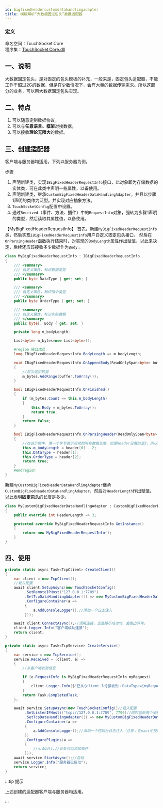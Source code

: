 ```yaml
--- 
id: bigfixedheadercustomdatahandlingadapter
title: 模板解析“大数据固定包头”数据适配器
---
```



### 定义

命名空间：TouchSocket.Core <br/>
程序集：[TouchSocket.Core.dll](https://www.nuget.org/packages/TouchSocket.Core)

## 一、说明

大数据固定包头，是对固定的包头模板的补充，一般来是，固定包头适配器，不能工作于超过2G的数据，但是在少数情况下，会有大量的数据传输需求。所以这部分的业务，可以用大数据固定包头实现。

<BilibiliCard title="用户适配器之大数据固定包头模板适配器" link="https://www.bilibili.com/cheese/play/ep1522755" isPro="true"/>

## 二、特点

1. 可以随意定制数据协议。
2. 可以与**任意语言、框架**对接数据。
3. 可以接收**理论无限大**的数据。


## 三、创建适配器

客户端与服务器均适用。下列以服务器为例。

步骤

1. 声明新建类，实现`IBigFixedHeaderRequestInfo`接口，此对象即为存储数据的实体类，可在此类中声明一些属性，以备使用。
2. 声明新建类，继承`CustomBigFixedHeaderDataHandlingAdapter`，并且以步骤1声明的类作为泛型。并实现对应抽象方法。
3. `TouchSocketConfig`配置中设置。
4. 通过`Received`（事件、方法、插件）中的`RequestInfo`对象，强转为步骤1声明的类型，然后读取其属性值，以备使用。

【MyBigFixedHeaderRequestInfo】
首先，新建`MyBigFixedHeaderRequestInfo`类，然后实现`IBigFixedHeaderRequestInfo`用户自定义固定包头接口。
然后在`OnParsingHeader`函数执行结束时，对实现的`BodyLength`属性作出赋值，以此来决定，后续还应该接收多少数据作为`Body` 。

```csharp showLineNumbers
class MyBigFixedHeaderRequestInfo : IBigFixedHeaderRequestInfo
{
    /// <summary>
    /// 自定义属性，标识数据类型
    /// </summary>
    public byte DataType { get; set; }

    /// <summary>
    /// 自定义属性，标识指令类型
    /// </summary>
    public byte OrderType { get; set; }

    /// <summary>
    /// 自定义属性，标识实际数据
    /// </summary>
    public byte[] Body { get; set; }

    private long m_bodyLength;

    List<byte> m_bytes=new List<byte>();

    #region 接口成员
    long IBigFixedHeaderRequestInfo.BodyLength => m_bodyLength;

    void IBigFixedHeaderRequestInfo.OnAppendBody(ReadOnlySpan<byte> buffer)
    {
        //每次追加数据
        m_bytes.AddRange(buffer.ToArray());
    }

    bool IBigFixedHeaderRequestInfo.OnFinished()
    {
        if (m_bytes.Count == this.m_bodyLength)
        {
            this.Body = m_bytes.ToArray();
            return true;
        }
        return false;
    }

    bool IBigFixedHeaderRequestInfo.OnParsingHeader(ReadOnlySpan<byte> header)
    {
        //在该示例中，第一个字节表示后续的所有数据长度，但是header设置的是3，所以后续还应当接收length-2个长度。
        this.m_bodyLength = header[0] - 2;
        this.DataType = header[1];
        this.OrderType = header[2];
        return true;
    }
    #endregion
}
```

新建`MyCustomBigFixedHeaderDataHandlingAdapter`继承`CustomBigFixedHeaderDataHandlingAdapter`，然后对`HeaderLength`作出赋值，以此表明**固定包头**的长度是多少。

```csharp showLineNumbers
class MyCustomBigFixedHeaderDataHandlingAdapter : CustomBigFixedHeaderDataHandlingAdapter<MyBigFixedHeaderRequestInfo>
{
    public override int HeaderLength => 3;

    protected override MyBigFixedHeaderRequestInfo GetInstance()
    {
        return new MyBigFixedHeaderRequestInfo();
    }
}
```

## 四、使用

```csharp {7,34} showLineNumbers
private static async Task<TcpClient> CreateClient()
{
    var client = new TcpClient();
    //载入配置
    await client.SetupAsync(new TouchSocketConfig()
         .SetRemoteIPHost("127.0.0.1:7789")
         .SetTcpDataHandlingAdapter(() => new MyCustomBigFixedHeaderDataHandlingAdapter())
         .ConfigureContainer(a =>
         {
             a.AddConsoleLogger();//添加一个日志注入
         }));

    await client.ConnectAsync();//调用连接，当连接不成功时，会抛出异常。
    client.Logger.Info("客户端成功连接");
    return client;
}

private static async Task<TcpService> CreateService()
{
    var service = new TcpService();
    service.Received = (client, e) =>
    {
        //从客户端收到信息

        if (e.RequestInfo is MyBigFixedHeaderRequestInfo myRequest)
        {
            client.Logger.Info($"已从{client.Id}接收到：DataType={myRequest.DataType},OrderType={myRequest.OrderType},消息={Encoding.UTF8.GetString(myRequest.Body)}");
        }
        return Task.CompletedTask;
    };

    await service.SetupAsync(new TouchSocketConfig()//载入配置
         .SetListenIPHosts("tcp://127.0.0.1:7789", 7790)//同时监听两个地址
         .SetTcpDataHandlingAdapter(() => new MyCustomBigFixedHeaderDataHandlingAdapter())
         .ConfigureContainer(a =>
         {
             a.AddConsoleLogger();//添加一个控制台日志注入（注意：在maui中控制台日志不可用）
         })
         .ConfigurePlugins(a =>
         {
             //a.Add();//此处可以添加插件
         }));
    await service.StartAsync();//启动
    service.Logger.Info("服务器已启动");
    return service;
}
```

:::tip 提示

上述创建的适配器客户端与服务器均适用。

:::  